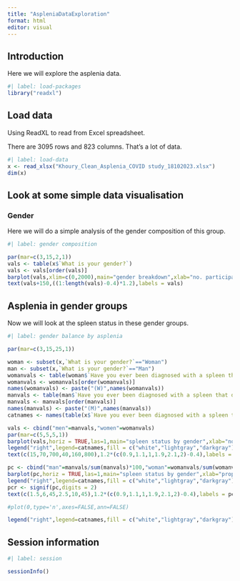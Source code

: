 ```yaml
---
title: "AspleniaDataExploration"
format: html
editor: visual
---
```


## Introduction

Here we will explore the asplenia data.

```r
#| label: load-packages
library("readxl")
```

## Load data

Using ReadXL to read from Excel spreadsheet.

There are 3095 rows and 823 columns.
That's a lot of data.

```r
#| label: load-data
x <- read_xlsx("Khoury_Clean_Asplenia_COVID study_18102023.xlsx")
dim(x)
```


## Look at some simple data visualisation

### Gender

Here we will do a simple analysis of the gender composition of this group.

```r
#| label: gender composition

par(mar=c(3,15,2,1))
vals <- table(x$`What is your gender?`)
vals <- vals[order(vals)]
barplot(vals,xlim=c(0,2000),main="gender breakdown",xlab="no. participants",cex.names=0.8,las=1,horiz = TRUE)
text(vals+150,((1:length(vals)-0.4)*1.2),labels = vals)

```

## Asplenia in gender groups

Now we will look at the spleen status in these gender groups.

```r
#| label: gender balance by asplenia

par(mar=c(3,15,25,1))

woman <- subset(x,`What is your gender?`=="Woman")
man <- subset(x,`What is your gender?`=="Man")
womanvals <- table(woman$`Have you ever been diagnosed with a spleen that doesn't work OR had it surgically removed?`)
womanvals <- womanvals[order(womanvals)]
names(womanvals) <- paste("(W)",names(womanvals))
manvals <- table(man$`Have you ever been diagnosed with a spleen that doesn't work OR had it surgically removed?`)
manvals <- manvals[order(manvals)]
names(manvals) <- paste("(M)",names(manvals))
catnames <- names(table(x$`Have you ever been diagnosed with a spleen that doesn't work OR had it surgically removed?`))

vals <- cbind("men"=manvals,"women"=womanvals)
par(mar=c(5,5,5,1))
barplot(vals,horiz = TRUE,las=1,main="spleen status by gender",xlab="no. participants",col=c("white","lightgray","darkgray"))
legend("right",legend=catnames,fill = c("white","lightgray","darkgray"),title="spleen status")
text(c(15,70,700,40,160,800),1.2*(c(0.9,1.1,1,1.9,2.1,2)-0.4),labels = vals,col="black",cex=1)

pc <- cbind("man"=manvals/sum(manvals)*100,"woman"=womanvals/sum(womanvals)*100)
barplot(pc,horiz = TRUE,las=1,main="spleen status by gender",xlab="proportion participants (%)",col = c("white","lightgray","darkgray","white","lightgray","darkgray"))
legend("right",legend=catnames,fill = c("white","lightgray","darkgray"),title="spleen status")
pcr <- signif(pc,digits = 2)
text(c(1.5,6,45,2.5,10,45),1.2*(c(0.9,1.1,1,1.9,2.1,2)-0.4),labels = pcr,col="black",cex=1)

#plot(0,type='n',axes=FALSE,ann=FALSE)

legend("right",legend=catnames,fill = c("white","lightgray","darkgray"),title="spleen status")

```

## Session information

```r
#| label: session

sessionInfo()

```
